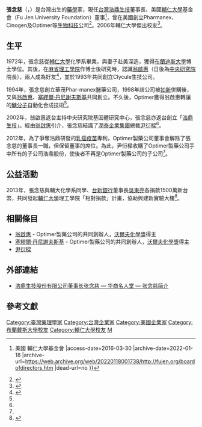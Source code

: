 {{Infobox person 
|name              = 張念慈
|英文名             = Michael Chang
|image             = 
|image_size        = 
|caption           =
|birth_date        = {{birth year and age|1951}}
|birth_place       = {{TWN}}
|death_date        = 
|death_place       = 
|other_names       = 
|occupation        = [[台灣浩鼎生技股份有限公司|台灣浩鼎生技]]董事長
|awards            = 輔大傑出校友 (2006)
|教育程度           = 博士<br>[[麻省理工學院|麻省理工學院]]博士後研究
|alma_mater        = [[輔仁大學|輔仁大學]]<br>[[布蘭迪斯大學|布蘭迪斯大學]]
|spouse            = 
|nationality       = 
|known_for         = [[藥學|藥學]]，[[生物科技|生物科技]]
|work              = 
}}

'''張念慈'''（{{lang-en|Michael Chang}}，{{bd|1951年||||}}）是台灣出生的[[藥學|藥學]]家，現任[[台灣浩鼎生技股份有限公司|台灣浩鼎生技]]董事長、美國[[輔仁大學|輔仁大學]]基金會（Fu Jen University Foundation）董事<ref>{{Cite web |url=http://www.fujen.org/boardofdirectors.htm |title=Fu Jen University Foundation {{!}} 美國 輔仁大學基金會 |access-date=2016-03-30 |archive-date=2022-01-18 |archive-url=https://web.archive.org/web/20220118001738/http://fujen.org/boardofdirectors.htm |dead-url=no }}</ref>，曾在美國創立Pharmanex、Cinogen及Optimer等[[生物科技|生物科技]]公司<ref>{{Cite web |url=http://www.pro.fju.edu.tw/press_show.asp?press_id=1075 |title=輔大新聞稿-2011/6/11引領國際藥品研發新趨勢 張念慈校友感念母校栽培 |access-date=2016-03-30 |archive-date=2016-04-09 |archive-url=https://web.archive.org/web/20160409062008/http://www.pro.fju.edu.tw/press_show.asp?press_id=1075 |dead-url=no }}</ref>。2006年輔仁大學傑出校友<ref>{{Cite web |url=http://www.pro.fju.edu.tw/alumni06.asp |title=輔仁大學傑出校友 |access-date=2016-03-30 |archive-date=2018-07-09 |archive-url=https://web.archive.org/web/20180709215213/http://www.pro.fju.edu.tw/alumni06.asp |dead-url=no }}</ref>。

== 生平 ==
1972年，張念慈從[[輔仁大學|輔仁大學]]化學系畢業，與妻子赴美深造，獲得[[布蘭迪斯大學|布蘭迪斯大學]]博士學位。其後，在[[麻省理工學院|麻省理工學院]]作博士後研究時，認識[[翁啟惠|翁啟惠]]（日後為[[中央研究院|中央研究院]]院長），兩人成為好友<ref name="天下">{{Cite web |url=http://www.cw.com.tw/article/article.action?id=5047207 |title=富豪＋科學家的股權復仇記｜經營管理｜天下雜誌第516期 |access-date=2016-03-30 |archive-date=2016-05-07 |archive-url=https://web.archive.org/web/20160507092410/http://www.cw.com.tw/article/article.action?id=5047207 |dead-url=no }}</ref>，並於1993年共同創立Clycule生技公司。

1994年，張念慈創立華茂Phar-manex醫藥公司，1998年該公司被[[如新|如新]]併購後，又與[[翁啟惠|翁啟惠]]、[[塞繆爾·丹尼謝夫斯基|塞繆爾·丹尼謝夫斯基]]共同創立{{link-en|Optimer製藥公司|Optimer Pharmaceuticals}}。不久後，Optimer獲得翁啟惠轉讓的[[寡醣|醣分子]]自動化合成技術<ref name="天下"/>。

2002年，翁啟惠返台主持中央研究院基因體研究中心，張念慈亦返台創立「[[台灣浩鼎生技股份有限公司|浩鼎生技]]」。經由[[翁啟惠|翁啟惠]]引介，張念慈結識了[[潤泰企業集團|潤泰企業集團]]總裁[[尹衍樑|尹衍樑]]<ref name="天下"/>。

2012年，為了爭奪浩鼎研發的[[乳癌|乳癌]][[疫苗|疫苗]]專利，Optimer製藥公司董事會解除了張念慈的董事長一職，但保留董事的席位。為此，尹衍樑收購了Optimer製藥公司手中所有的子公司浩鼎股份，使後者不再是Optimer製藥公司的子公司<ref name="天下"/>。

== 公益活動 ==
2013年，張念慈與輔大化學系同學、[[台新銀行|台新銀行]]董事長[[吳東亮|吳東亮]]各捐款1500萬新台幣，共同發起[[輔仁大學|輔仁大學]]理工學院「相對捐款」計畫，協助興建新實驗大樓<ref>{{Cite web |url=http://fund.se.fju.edu.tw/news_content/49 |title=輔仁大學 理工學院 新實驗大樓 |access-date=2016-03-30 |archive-date=2017-01-12 |archive-url=https://web.archive.org/web/20170112080830/http://fund.se.fju.edu.tw/news_content/49 |dead-url=no }}</ref>。

== 相關條目 ==
* [[翁啟惠|翁啟惠]] - Optimer製藥公司的共同創辦人，[[沃爾夫化學獎|沃爾夫化學獎]]得主
* [[塞繆爾·丹尼謝夫斯基|塞繆爾·丹尼謝夫斯基]] - Optimer製藥公司的共同創辦人，[[沃爾夫化學獎|沃爾夫化學獎]]得主
* [[尹衍樑|尹衍樑]]

== 外部連結 ==
*[http://www.hsmrt.com/zhangnianci/column/459/ 浩鼎生技股份有限公司董事长张念慈 — 华商名人堂 — 张念慈简介] {{Wayback|url=http://www.hsmrt.com/zhangnianci/column/459/ |date=20160503121151 }}

== 參考文獻 ==
<div class="references_small">
<references />
</div>
{{DEFAULTSORT:Chang}}

{{Portal bar|台灣|企業|人物}}

[[Category:臺灣藥理學家|Category:臺灣藥理學家]]
[[Category:台灣企業家|Category:台灣企業家]]
[[Category:美國企業家|Category:美國企業家]]
[[Category:布蘭戴斯大學校友|Category:布蘭戴斯大學校友]]
[[Category:輔仁大學校友|Category:輔仁大學校友]]
[[Category:張姓|M]]